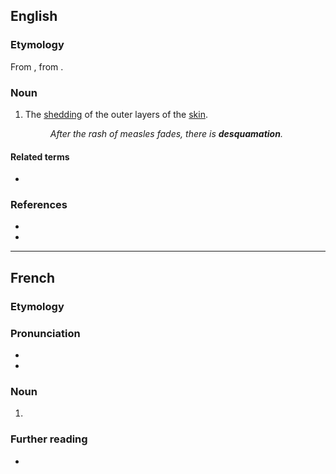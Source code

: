 ==English==

===Etymology===
From {{uder|en|la|desquamare||to scrape the scales off a fish}}, from {{m|la|squama|squāma|scale}}.

===Noun===
{{en-noun|~}}

# {{lb|en|medical}} The [[shedding]] of the outer layers of the [[skin]].
#: ''After the rash of measles fades, there is '''desquamation'''.''

====Related terms====
* {{l|en|squama}}

===References===
* {{R:Webster 1913}}
* {{R:OneLook}}

----

==French==

===Etymology===
{{rfe|fr}}

===Pronunciation===
* {{fr-IPA|desqwamation}}
* {{audio|fr|LL-Q150 (fra)-WikiLucas00-desquamation.wav|Audio}}

===Noun===
{{fr-noun|f}}

# {{l|en|desquamation}}

===Further reading===
* {{R:TLFi}}